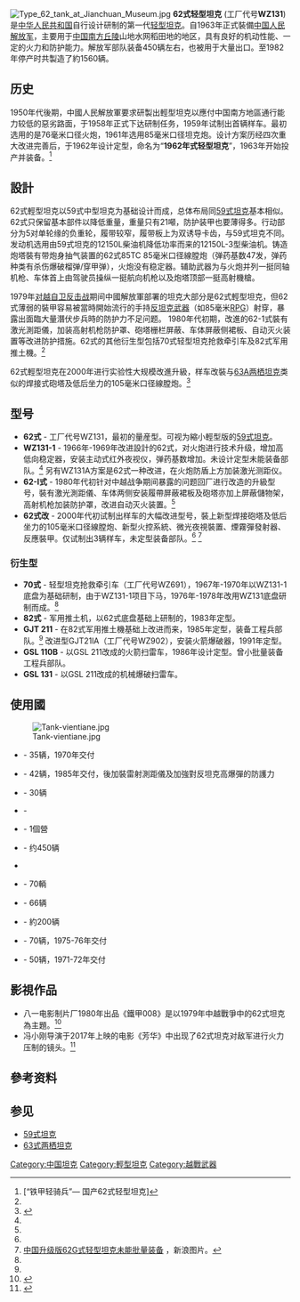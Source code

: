 {{Infobox weapon
|is_vehicle=yes
|名稱=62式轻型坦克 [[File:Flag_of_the_People's_Republic_of_China.svg|30px]]<br /><small>WZ131</small>
|圖片=[[File:Type_62_tank_-_above.jpg|300px]]
|照片說明=62式轻型坦克
|類型=轻型坦克
|代號=WZ131
|服役=
|退役=
|產地={{PRC}}
|設計=哈尔滨674厂<br />装甲兵科学技术研究院
|生產=哈尔滨674厂
|產量=约1560辆
|衍生自=59式坦克
|乘員=4人
|長度=全長8.0 米 / 車體長6.2 米 <ref name="中国62式">[http://mil.news.sina.com.cn/pc/2003-09-21/29/387.html 中国62式轻型坦克] {{Wayback|url=http://mil.news.sina.com.cn/pc/2003-09-21/29/387.html |date=20200225152041 }}，《坦克装甲车辆》网络版。</ref>
|闊度=2.85米
|高度=2.26米
|重量=21.5噸（战斗全重）
|引擎=12150L-3型水冷式柴油机 
|引擎馬力=430马力（316千瓦）
|馬力/重量=20匹/噸
|懸掛= 扭力桿
|平地時速=60 公里/小時（平地）
|行動=450 公里（平地）<ref name="中国62式" />
|裝甲=車體首上35mm (与水平面呈成30°角)<br />炮塔正面45mm <ref name="中国62式" />
|主要=85毫米口径线膛坦克炮（62式）
|次要=7.62毫米[[同軸機槍|同軸機槍]]<br />7.62毫米航向機槍<br />12.7毫米高射機槍
}}
[[File:Type_62_tank_at_Jianchuan_Museum.jpg|thumb]]
{{冷戰坦克}}
'''62式轻型坦克''' (工厂代号'''WZ131''') 是[[中华人民共和国|中华人民共和国]]自行设计研制的第一代[[轻型坦克|轻型坦克]]。自1963年正式裝備[[中国人民解放军|中国人民解放军]]，主要用于[[中国南方|中国南方]][[丘陵|丘陵]]山地水网稻田地的地区，具有良好的机动性能、一定的火力和防护能力。解放军部队装备450辆左右，也被用于大量出口。至1982年停产时共製造了約1560辆。

== 历史 ==
1950年代後期，中國人民解放軍要求研製出輕型坦克以應付中国南方地區通行能力较低的惡劣路面，于1958年正式下达研制任务，1959年试制出首辆样车。最初选用的是76毫米口径火炮，1961年选用85毫米口径坦克炮。设计方案历经四次重大改进完善后，于1962年设计定型，命名为“'''1962年式轻型坦克'''”，1963年开始投产并装备。<ref name="铁甲轻骑兵">[“铁甲轻骑兵”— 国产62式轻型坦克]</ref>

== 設計 ==
62式輕型坦克以59式中型坦克为基础设计而成，总体布局同[[59式坦克|59式坦克]]基本相似。62式只保留基本部件以降低重量，重量只有21噸，防护装甲也要薄得多。行动部分为5对单轮缘的负重轮，履带较窄，履带板上为双诱导卡齿，与59式坦克不同。发动机选用由59式坦克的12150L柴油机降低功率而来的12150L-3型柴油机。铸造炮塔裝有带炮身抽气装置的62式85TC 85毫米口径線膛炮（弹药基数47发，弹药种类有杀伤爆破榴弹/穿甲弹），火炮没有稳定器。辅助武器为与火炮并列一挺同轴机枪、车体首上由驾驶员操纵一挺航向机枪以及炮塔顶部一挺高射機槍。

1979年[[对越自卫反击战|对越自卫反击战]]期间中國解放軍部署的坦克大部分是62式輕型坦克，但62式薄弱的裝甲容易被當時開始流行的手持[[反坦克武器|反坦克武器]]（如85毫米[[火箭推進榴彈|RPG]]）射穿，暴露出面臨大量潛伏步兵時的防护力不足问题。
1980年代初期，改進的62-1式裝有激光測距儀，加装高射机枪防护罩、砲塔栅栏屏蔽、车体屏蔽侧裙板、自动灭火装置等改进防护措施。62式的其他衍生型包括70式轻型坦克抢救牵引车及82式军用推土機。<ref name="铁甲轻骑兵" />

62式輕型坦克在2000年进行实验性大规模改進升級，样车改裝与[[63式两栖坦克#63A水陆两用坦克|63A两栖坦克]]类似的焊接式砲塔及低后坐力的105毫米口径線膛炮。<ref>{{Cite web |url=http://www.sinodefence.com/army/tank/type62.asp |title=sinodefence.com-62式輕型坦克 |accessdate=2007-06-02 |archive-date=2010-03-12 |archive-url=https://web.archive.org/web/20100312211221/http://www.sinodefence.com/army/tank/type62.asp |dead-url=no }}</ref>

== 型号 ==
* '''62式''' - 工厂代号WZ131，最初的量産型。可视为縮小輕型版的[[59式坦克|59式坦克]]。
* '''WZ131-1''' - 1966年-1969年改进設計的62式，对火炮进行技术升级，增加高低向稳定器，安装主动式红外夜视仪，弹药基数增加。未设计定型未能装备部队。<ref name="铁甲轻骑兵" /> 另有WZ131A方案是62式一种改进，在火炮防盾上方加装激光测距仪。
* '''62-I式''' - 1980年代初针对中越战争期间暴露的问题回厂进行改造的升級型号，裝有激光測距儀、车体两侧安装履帶屏蔽裙板及砲塔亦加上屏蔽儲物架，高射机枪加装防护罩，改进自动灭火装置。<ref name="铁甲轻骑兵" /> 
* '''62式改''' - 2000年代初试制出样车的大幅改进型号，裝上新型焊接砲塔及低后坐力的105毫米口径線膛炮、新型火控系統、微光夜視裝置、煙霧彈發射器、反應裝甲。仅试制出3辆样车，未定型装备部队。<ref name="铁甲轻骑兵" /> <ref>[http://slide.mil.news.sina.com.cn/slide_8_199_494.html#p=1 中国升级版62G式轻型坦克未能批量装备] {{Wayback|url=http://slide.mil.news.sina.com.cn/slide_8_199_494.html#p=1 |date=20170407042753 }}，新浪图片。</ref>

=== 衍生型 ===
* '''70式''' - 轻型坦克抢救牵引车（工厂代号WZ691），1967年-1970年以WZ131-1底盘为基础研制，由于WZ131-1项目下马，1976年-1978年改用WZ131底盘研制而成。<ref name="铁甲轻骑兵" /> 
* '''82式''' - 军用推土机，以62式底盘基础上研制的，1983年定型。
* '''GJT 211''' - 在82式军用推土機基础上改进而来，1985年定型，装备工程兵部队。<ref name="铁甲轻骑兵" /> 改进型GJT21lA（工厂代号WZ902），安装火箭爆破器，1991年定型。
* '''GSL 110B''' - 以GSL 211改成的火箭扫雷车，1986年设计定型。曾小批量装备工程兵部队。
* '''GSL 131''' - 以GSL 211改成的机械爆破扫雷车。

== 使用國 ==
[[File:Tank-vientiane.jpg|thumb]]
* {{ALB}} - 35辆，1970年交付
* {{BAN}} - 42辆，1985年交付，後加裝雷射測距儀及加強對反坦克高爆彈的防護力
* {{KHM}} - 30辆
* {{LAO}} - 
* {{MLI}} - 1個營
* {{PRC}} - 约450辆
* {{COG}}  
* {{SUD}} - 70輌
* {{TAN}} - 66辆
* {{VIE}} - 約200辆
* {{ZAI}} - 70辆，1975-76年交付
* {{PRK}} - 50辆，1971-72年交付

==影視作品==
*八一电影制片厂1980年出品《鐵甲008》是以1979年中越戰爭中的62式坦克為主題。<ref>{{Cite web |url=http://movie.douban.com/subject/3264822/ |title=鐵甲008 |accessdate=2015-04-29 |archive-date=2016-03-08 |archive-url=https://web.archive.org/web/20160308034939/https://movie.douban.com/subject/3264822/ |dead-url=no }}</ref>
*冯小刚导演于2017年上映的电影《芳华》中出现了62式坦克对敌军进行火力压制的镜头。<ref>{{Cite web |url=https://movie.douban.com/subject/26862829/ |title=存档副本 |accessdate=2018-08-25 |archive-date=2018-08-03 |archive-url=https://web.archive.org/web/20180803133735/https://movie.douban.com/subject/26862829/ |dead-url=yes }}</ref>

== 參考资料 ==
<div class="references-small">
<references />
</div>

== 参见 ==
* [[59式坦克|59式坦克]]
* [[63式两栖坦克|63式两栖坦克]]

{{commonscat|Type 62 light tank}}
{{中國坦克系列}}
{{現代戰車}}
{{中华人民共和国的坦克与装甲车}}
[[Category:中国坦克|Category:中国坦克]]
[[Category:輕型坦克|Category:輕型坦克]]
[[Category:越戰武器|Category:越戰武器]]